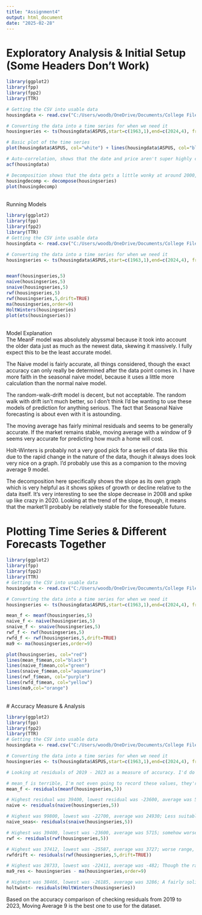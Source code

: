 ---
title: "Assignment4"
output: html_document
date: "2025-02-28"
---
# Exploratory Analysis & Initial Setup (Some Headers Don't Work)\
```{r}
library(ggplot2)
library(fpp)
library(fpp2)
library(TTR)

# Getting the CSV into usable data
housingdata <- read.csv("C:/Users/woodb/OneDrive/Documents/College Files/Spring 25/Time Series Models For Business/ASPUS/Average Sales Price of Houses Sold for the US.csv", sep = ",", header = 1)

# Converting the data into a time series for when we need it
housingseries <- ts(housingdata$ASPUS,start=c(1963,1),end=c(2024,4), frequency=4)

# Basic plot of the time series
plot(housingdata$ASPUS, col="white") + lines(housingdata$ASPUS, col="black")

# Auto-correlation, shows that the date and price aren't super highly correlated but are still relevant enough (ASPUS & Observation date is slightly higher than observation date & ASPUS)
acf(housingdata)

# Decomposition shows that the data gets a little wonky at around 2000, but starts to get really crazy at around 2008: This definitely has something to do with the housing crisis & real estate bubble popping around that time. It's a little surprising that it hasn't managed to recover since then, though. 
housingdecomp <- decompose(housingseries)
plot(housingdecomp)
```
\
Running Models \
```{r}
library(ggplot2)
library(fpp)
library(fpp2)
library(TTR)
# Getting the CSV into usable data
housingdata <- read.csv("C:/Users/woodb/OneDrive/Documents/College Files/Spring 25/Time Series Models For Business/ASPUS/Average Sales Price of Houses Sold for the US.csv", sep = ",", header = 1)

# Converting the data into a time series for when we need it
housingseries <- ts(housingdata$ASPUS,start=c(1963,1),end=c(2024,4), frequency=4)


meanf(housingseries,5)
naive(housingseries,5)
snaive(housingseries,5)
rwf(housingseries,5)
rwf(housingseries,5,drift=TRUE)
ma(housingseries,order=9)
HoltWinters(housingseries)
plot(ets(housingseries))

```
\
Model Explanation \
The MeanF model was absolutely abyssmal because it took into account the older data just as much as the newest data, skewing it massively. I fully expect this to be the least accurate model. 

The Naive model is fairly accurate, all things considered, though the exact accuracy can only really be determined after the data point comes in. I have more faith in the seasonal naive model, because it uses a little more calculation than the normal naive model.

The random-walk-drift model is decent, but not acceptable. The random walk with drift isn't much better, so I don't think I'd be wanting to use these models of prediction for anything serious. The fact that Seasonal Naive forecasting is about even with it is astounding.

The moving average has fairly minimal residuals and seems to be generally accurate. If the market remains stable, moving average with a window of 9 seems very accurate for predicting how much a home will cost.

Holt-Winters is probably not a very good pick for a series of data like this due to the rapid change in the nature of the data, though it always does look very nice on a graph. I'd probably use this as a companion to the moving average 9 model.

The decomposition here specifically shows the slope as its own graph which is very helpful as it shows spikes of growth or decline relative to the data itself. It's very interesting to see the slope decrease in 2008 and spike up like crazy in 2020. Looking at the trend of the slope, though, it means that the market'll probably be relatively stable for the foreseeable future. 

# Plotting Time Series & Different Forecasts Together
```{r}
library(ggplot2)
library(fpp)
library(fpp2)
library(TTR)
# Getting the CSV into usable data
housingdata <- read.csv("C:/Users/woodb/OneDrive/Documents/College Files/Spring 25/Time Series Models For Business/ASPUS/Average Sales Price of Houses Sold for the US.csv", sep = ",", header = 1)

# Converting the data into a time series for when we need it
housingseries <- ts(housingdata$ASPUS,start=c(1963,1),end=c(2024,4), frequency=4)

mean_f <- meanf(housingseries,5)
naive_f <- naive(housingseries,5)
snaive_f <- snaive(housingseries,5)
rwf_f <- rwf(housingseries,5)
rwfd_f <- rwf(housingseries,5,drift=TRUE)
ma9 <- ma(housingseries,order=9)

plot(housingseries, col="red")
lines(mean_f$mean,col="black")
lines(naive_f$mean,col="green")
lines(snaive_f$mean,col="aquamarine")
lines(rwf_f$mean, col="purple")
lines(rwfd_f$mean, col="yellow")
lines(ma9,col="orange")
```
\
# Accuracy Measure & Analysis
```{r}
library(ggplot2)
library(fpp)
library(fpp2)
library(TTR)
# Getting the CSV into usable data
housingdata <- read.csv("C:/Users/woodb/OneDrive/Documents/College Files/Spring 25/Time Series Models For Business/ASPUS/Average Sales Price of Houses Sold for the US.csv", sep = ",", header = 1)

# Converting the data into a time series for when we need it
housingseries <- ts(housingdata$ASPUS,start=c(1963,1),end=c(2024,4), frequency=4)

# Looking at residuals of 2019 - 2023 as a measure of accuracy. I'd do 2020 to 2024, but MA9 doesn't have 2024 data.

# mean_f is terrible, I'm not even going to record these values, they're in the hundreds of thousands
mean_f <- residuals(meanf(housingseries,5))

# Highest residual was 39400, lowest residual was -23600, average was 5715; Not very good, but good for napkin math
naive <- residuals(naive(housingseries,5))

# Highest was 99800, lowest was -22700, average was 24930; Less suitable than normal Naive, despite my assumptions
naive_seas<- residuals(snaive(housingseries,5))

# Highest was 39400, lowest was -23600, average was 5715; somehow worse range than naive, but the same average
rwf <- residuals(rwf(housingseries,5))

# Highest was 37412, lowest was -25587, average was 3727; worse range, but a better average than normal rwf
rwfdrift <- residuals(rwf(housingseries,5,drift=TRUE))

# Highest was 28733, lowest was -22411, average was -482; Though the range is high, the average is absolutely incredible for the sample size.
ma9_res <- housingseries - ma(housingseries,order=9)

# Highest was 38466, lowest was -26185, average was 3286; A fairly solid average comparable to rwfdrift, though it's nowhere near as good as moving average.
holtwint<- residuals(HoltWinters(housingseries))
```
Based on the accuracy comparison of checking residuals from 2019 to 2023, Moving Average 9 is the best one to use for the dataset.